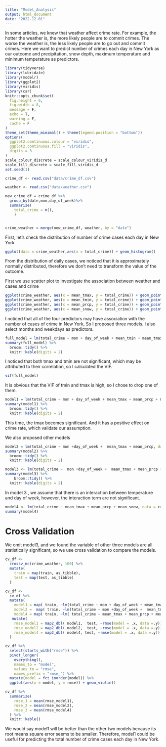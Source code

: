 ```yaml
---
title: "Model_Analysis"
output: html_document
date: "2022-12-01"
---
```


In some articles, we knew that weather affect crime rate. 
For example, the hotter the weather is, the more likely people are to commit crimes. 
The worse the weather is, the less likely people are to go out and commit crimes. 
Here we want to predict number of crimes each day in New York as our outcome and precipitation, 
snow depth, maximum temperature and minimum temperature as predictors.


```r
library(tidyverse)
library(lubridate)
library(modelr)
library(ggplot2)
library(viridis)
library(car)
knitr::opts_chunk$set(
  fig.height = 6,
  fig.width = 8,
  message = F,
  echo = T,
  warning = F,
  cache = F
)
theme_set(theme_minimal() + theme(legend.position = "bottom"))
options(
  ggplot2.continuous.colour = "viridis",
  ggplot2.continuous.fill = "viridis",
  digits = 3
)
scale_colour_discrete = scale_colour_viridis_d
scale_fill_discrete = scale_fill_viridis_d
set.seed(1)
```



```r
crime_df <- read.csv("data/crime_df.csv")

weather <- read.csv("data/weather.csv")

new_crime_df = crime_df %>%
  group_by(date,mon,day_of_week)%>%
  summarize(
    total_crime = n(),
    ) 


crime_weather = merge(new_crime_df, weather, by = "date")
```

First, let's check the distribution of number of crime cases each day in New York 
```r
ggplot(data = crime_weather,aes(x = total_crime)) + geom_histogram()
```
From the distribution of daily cases, we noticed that it is approximately normally 
distributed, therefore we don't need to transform the value of the outcome.

First we use scatter plot to investigate the association between weather and cases
and crime 


```r
ggplot(crime_weather, aes(x = mean_tmax, y = total_crime)) + geom_point() 
ggplot(crime_weather, aes(x = mean_tmin, y = total_crime)) + geom_point() 
ggplot(crime_weather, aes(x = mean_prcp, y = total_crime)) + geom_point() 
ggplot(crime_weather, aes(x = mean_snow, y = total_crime)) + geom_point() 
```
 
I noticed that all of the four predictors may have association with the number of cases
of crime in New York, So I proposed three models. I also select months and weekdays as predictors.

```r
full_model = lm(total_crime ~ mon + day_of_week + mean_tmin + mean_tmax + mean_prcp + mean_snow, data = crime_weather)
summary(full_model) %>%
  broom::tidy() %>%
  knitr::kable(digits = 2)

```

I noticed that both tmax and tmin are not significant, which may be attributed to their
correlation, so I calculated the VIF.

```r
vif(full_model)
```

It is obvious that the VIF of tmin and tmax is high, so I chose to drop one of them.

```r
model1 = lm(total_crime ~ mon + day_of_week + mean_tmax + mean_prcp + mean_snow, data = crime_weather)
summary(model1) %>%
  broom::tidy() %>%
  knitr::kable(digits = 2)
```
This time, the tmax becomes significant. And it has a positive effect on crime rate, 
which validate our assumption.

We also proposed other models
```r
model2 = lm(total_crime ~ mon +day_of_week +  mean_tmax + mean_prcp, data = crime_weather)
summary(model2) %>%
  broom::tidy() %>%
  knitr::kable(digits = 2)
```
```r
model3 <- lm(total_crime ~  mon +day_of_week +  mean_tmax + mean_prcp + mean_snow + mean_tmax*day_of_week, data = crime_weather )
summary(model3) %>%
    broom::tidy() %>%
  knitr::kable(digits = 2)
```
In model 3 , we assume that there is an interaction between temperature and day of week, however, the interaction term are not significant.

```r
model4 <- lm(total_crime ~ mean_tmax + mean_prcp + mean_snow, data = crime_weather)
summary(model4)
```

# Cross Validation
We omit model3, and we found the variable of other three models are all statistically significant, so we use cross validation to compare the models.
```r
cv_df <- 
  crossv_mc(crime_weather, 100) %>%  
  mutate(
    train = map(train, as_tibble),
    test = map(test, as_tibble)
  )
```

```r
cv_df <- 
  cv_df %>% 
  mutate(
    model1 = map( train, ~lm(total_crime ~ mon + day_of_week + mean_tmax + mean_prcp + mean_snow, data = crime_weather)),
    model2 =  map( train, ~lm(total_crime ~ mon +day_of_week +  mean_tmax + mean_prcp, data = crime_weather)),
    model4 = map( train, ~lm( total_crime ~ mean_tmax + mean_prcp + mean_snow, data = crime_weather))) %>%
   mutate(
    rmse_model1 = map2_dbl( model1,  test, ~rmse(model = .x, data =.y)),
    rmse_model2 = map2_dbl( model2,  test, ~rmse(model = .x, data =.y)),
    rmse_model4 = map2_dbl( model4, test, ~rmse(model = .x, data =.y))
  ) 
```


```r
cv_df %>% 
  select(starts_with("rmse")) %>% 
  pivot_longer(
    everything(),
    names_to = "model", 
    values_to = "rmse",
    names_prefix = "rmse_") %>% 
  mutate(model = fct_inorder(model)) %>% 
  ggplot(aes(x = model, y = rmse)) + geom_violin()

cv_df %>% 
  summarize(
    rmse_1 = mean(rmse_model1),
    rmse_2 = mean(rmse_model2),
    rmse_3 = mean(rmse_model4)
  ) %>%
  knitr::kable()
```

 We would say model1 will be better than the other two models because its root means square error seems to be smaller. Therefore, model1 could be useful for predicting the total number of crime cases each day in New York.

